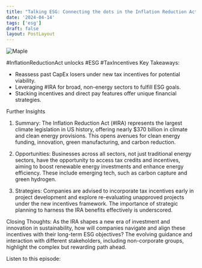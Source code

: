 ```yaml
---
title: "Talking ESG: Connecting the dots in the Inflation Reduction Act"
date: '2024-04-14'
tags: ['esg']
draft: false
layout: PostLayout
---
```


<div className="flex justify-center">
  <div className="my-1 w-full px-2 xl:my-1 xl:w-1/2 xl:px-2">
    <img src="https://willpolesa.pythonanywhere.com/static/podcast_thumbnails/recufaDTgsOAtAsOipodcast_thumbnail.jpg" alt="Maple" className="mx-auto h-58 w-auto" />
  </div>
</div>

#InflationReductionAct unlocks #ESG #TaxIncentives
Key Takeaways:
- Reassess past CapEx losers under new tax incentives for potential viability.
- Leveraging #IRA for broad, non-energy sectors to fulfill ESG goals.
- Stacking incentives and direct pay features offer unique financial strategies.

Further Insights
1. Summary:
The Inflation Reduction Act (#IRA) represents the largest climate legislation in US history, offering nearly $370 billion in climate and clean energy provisions. This opens avenues for clean energy funding, innovation, green manufacturing, and carbon reduction.

2. Opportunities:
Businesses across all sectors, not just traditional energy sectors, have the opportunity to access tax credits and incentives, aiming to boost renewable energy investments and enhance energy efficiency. These include emerging tech, such as carbon capture and green hydrogen.

3. Strategies:
Companies are advised to incorporate tax incentives early in project development and explore re-evaluating unapproved projects under the new incentives framework. The importance of strategic planning to harness the IRA benefits effectively is underscored.

Closing Thoughts:
As the IRA shapes a new era of investment and innovation in sustainability, how will companies navigate and align these incentives with their long-term ESG objectives? The evolving guidance and interaction with different stakeholders, including non-corporate groups, highlight the complex but rewarding path ahead.

Listen to this episode:
